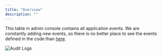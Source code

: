 ```yaml
---
title: "Overview"
description: ""
---
```


<Snippet file="enterprise-feature.mdx" />

This table in admin console contains all application events. We are constantly adding new events, so there is no better place to see the events defined in the code than [here](https://github.com/activeboxes/activeboxes/blob/main/packages/ee/shared/src/lib/audit-events/index.ts).

![Audit Logs](/resources/screenshots/audit-logs.png)
